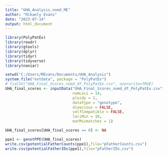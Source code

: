 ---
title: "UHA_Analysis_nomd_ME"
author: "Mikaely Evans"
date: "2023-07-14"
output: html_document
---

```{r, message=FALSE, warning=FALSE}
library(PolyPatEx)
library(readr)
library(gtools)
library(dplyr)
library(tidyr)
library(tidyverse)
library(naniar)
```

```{r}
setwd("C:/Users/MEvans/Documents/UHA_Analysis")
system.file("extdata", package = "PolyPatEx")
# fixCSV("UHA_Final_Scores_nomd_df_PolyPatEx.csv", overwrite=TRUE)
UHA_final_scores <- inputData("UHA_Final_Scores_nomd_df_PolyPatEx.csv",
                              numLoci = 14,
                              ploidy = 2,
                              dataType = "genotype",
                              dioecious = FALSE,
                              selfCompatible = FALSE,
                              lociMin = 10,
                              matMismatches = 1)

UHA_final_scores[UHA_final_scores == 0] <- NA

ppe1 <- genotPPE(UHA_final_scores)
write.csv(potentialFatherCounts(ppe1),file="pFatherCounts.csv")
write.csv(potentialFatherIDs(ppe1),file="pFatherIDs.csv")
```

